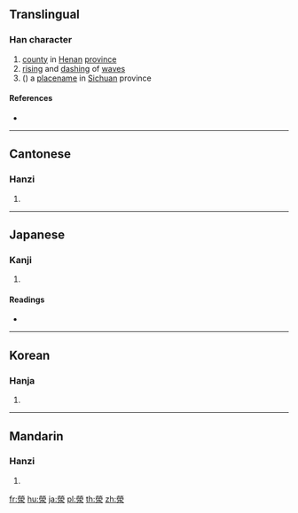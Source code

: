 {{character info/new}}
{{also|荥}}
==Translingual==

===Han character===
{{Han char|rn=85|rad=水|as=10|sn=13|four=99232|canj=FFBE|ids=⿱𤇾水}}

# [[county]] in [[Henan]] [[province]]
# [[rising]] and [[dash]]ing of [[wave]]s
# ({{zh-only|滎經}}) a [[placename]] in [[Sichuan]] province

====References====
* {{Han ref|kx=0642.230|dkj=18026|dj=1050.040|hdz=31691.140|uh=6ECE|ud=28366|bh=E26C|bd=57964}}

----

==Cantonese==

===Hanzi===
{{yue-hanzi|jyut=[[jing4]]|y=ying4|sim=荥}}

# {{defn|lang=yue|sort=水10}}

----

==Japanese==

===Kanji===
{{ja-kanji|grade=|rs=水10|style=ky|shin=泶}}

# {{defn|lang=ja|sort=水10}}

====Readings====
* {{ja-readings|on=[[けい]] (kei), [[ぎょう]] (gyō), [[えい]] (ei)|kun=[[ちよろちよろ]] (chiyorochiyoro)}}

----

==Korean==

===Hanja===
{{ko-hanja|hangeul=형|eumhun=|rv=hyeong|mr=hyŏng|y=hyeng}}

# {{defn|lang=ko|sort=水10}}

----

==Mandarin==

===Hanzi===
{{cmn-hanzi|sim=荥|pin=[[xíng]] ([[xing2]]), [[yíng]] ([[ying2]])|wg=hsing<sup>2</sup>, ying<sup>2</sup>}}

# {{defn|lang=cmn|sort=水10}}

[[fr:滎]]
[[hu:滎]]
[[ja:滎]]
[[pl:滎]]
[[th:滎]]
[[zh:滎]]